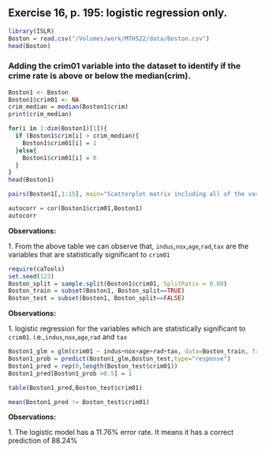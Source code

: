 ## Exercise 16, p. 195: logistic regression only.

```r
library(ISLR)
Boston = read.csv("/Volumes/work/MTH522/data/Boston.csv")
head(Boston)
```

### Adding the crim01 variable into the dataset to identify if the crime rate is above or below the median(crim).

```r
Boston1 <- Boston
Boston1$crim01 <- NA
crim_median = median(Boston1$crim)
print(crim_median)

for(i in 1:dim(Boston1)[1]){
  if (Boston1$crim[i] > crim_median){
    Boston1$crim01[i] = 1
  }else{
    Boston1$crim01[i] = 0
  }
}
head(Boston1)
```

```r
pairs(Boston1[,1:15], main="Scatterplot matrix including all of the variables")
```

```r
autocorr = cor(Boston1$crim01,Boston1)
autocorr
```

**Observations:**

1\. From the above table we can observe that, `indus`,`nox`,`age`,`rad`,`tax` are the variables that are statistically significant to `crim01`

```r
require(caTools)
set.seed(123)
Boston_split = sample.split(Boston1$crim01, SplitRatio = 0.80)
Boston_train = subset(Boston1, Boston_split==TRUE) 
Boston_test = subset(Boston1, Boston_split==FALSE)
```

**Observations:**

1\. logistic regression for the variables which are statistically significant to `crim01`. i.e.,`indus`,`nox`,`age`,`rad` and `tax`

```r
Boston1_glm = glm(crim01 ~ indus+nox+age+rad+tax, data=Boston_train, family=binomial)
Boston1_prob = predict(Boston1_glm,Boston_test,type="response")
Boston1_pred = rep(0,length(Boston_test$crim01))
Boston1_pred[Boston1_prob >0.5] = 1

table(Boston1_pred,Boston_test$crim01)
```

```r
mean(Boston1_pred != Boston_test$crim01)
```

**Observations:**

1\. The logistic model has a 11.76% error rate. It means it has a correct prediction of 88.24%

